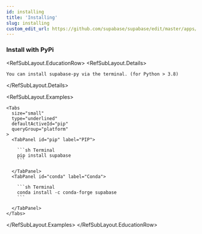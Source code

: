 ```yaml
---
id: installing
title: 'Installing'
slug: installing
custom_edit_url: https://github.com/supabase/supabase/edit/master/apps/docs/spec/supabase_py_v2.yml
---
```


### Install with PyPi

<RefSubLayout.EducationRow>
  <RefSubLayout.Details>

    You can install supabase-py via the terminal. (for Python > 3.8)

  </RefSubLayout.Details>

  <RefSubLayout.Examples>

    <Tabs
      size="small"
      type="underlined"
      defaultActiveId="pip"
      queryGroup="platform"
    >
      <TabPanel id="pip" label="PIP">

        ```sh Terminal
        pip install supabase
        ```

      </TabPanel>
      <TabPanel id="conda" label="Conda">

        ```sh Terminal
        conda install -c conda-forge supabase
        ```

      </TabPanel>
    </Tabs>

  </RefSubLayout.Examples>
</RefSubLayout.EducationRow>
